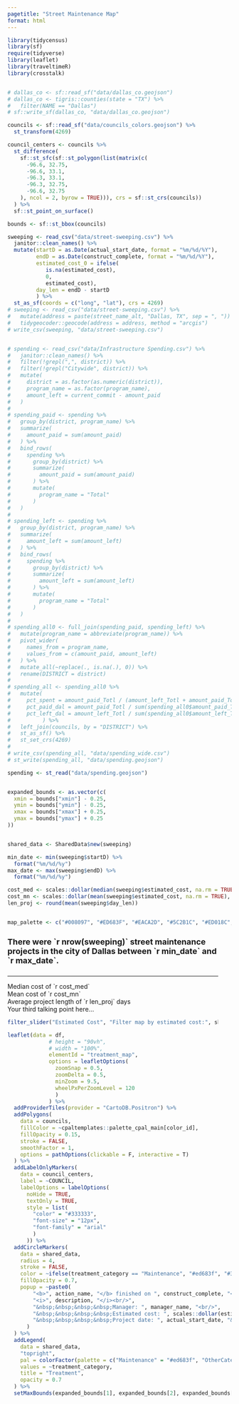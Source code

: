 ```yaml
---
pagetitle: "Street Maintenance Map"
format: html
---
```


```r

library(tidycensus)
library(sf)
require(tidyverse)
library(leaflet)
library(traveltimeR)
library(crosstalk)


# dallas_co <- sf::read_sf("data/dallas_co.geojson")
# dallas_co <- tigris::counties(state = "TX") %>%
#   filter(NAME == "Dallas")
# sf::write_sf(dallas_co, "data/dallas_co.geojson")

councils <- sf::read_sf("data/councils_colors.geojson") %>%
  st_transform(4269)

council_centers <- councils %>%
  st_difference(
    sf::st_sfc(sf::st_polygon(list(matrix(c(
      -96.6, 32.75,
      -96.6, 33.1,
      -96.3, 33.1,
      -96.3, 32.75,
      -96.6, 32.75
    ), ncol = 2, byrow = TRUE))), crs = sf::st_crs(councils))
  ) %>%
  sf::st_point_on_surface() 

bounds <- sf::st_bbox(councils)

sweeping <- read_csv("data/street-sweeping.csv") %>%
  janitor::clean_names() %>%
  mutate(startD = as.Date(actual_start_date, format = "%m/%d/%Y"),
         endD = as.Date(construct_complete, format = "%m/%d/%Y"),
         estimated_cost_0 = ifelse(
            is.na(estimated_cost),
            0,
            estimated_cost),
         day_len = endD - startD
         ) %>%
  st_as_sf(coords = c("long", "lat"), crs = 4269)
# sweeping <- read_csv("data/street-sweeping.csv") %>%
#   mutate(address = paste(street_name_alt, "Dallas, TX", sep = ", ")) %>%
#   tidygeocoder::geocode(address = address, method = "arcgis")
# write_csv(sweeping, "data/street-sweeping.csv")


# spending <- read_csv("data/Infrastructure Spending.csv") %>%
#   janitor::clean_names() %>%
#   filter(!grepl(",", district)) %>%
#   filter(!grepl("Citywide", district)) %>%
#   mutate(
#     district = as.factor(as.numeric(district)),
#     program_name = as.factor(program_name),
#     amount_left = current_commit - amount_paid
#   )
# 
# spending_paid <- spending %>%
#   group_by(district, program_name) %>%
#   summarize(
#     amount_paid = sum(amount_paid)
#   ) %>%
#   bind_rows(
#     spending %>%
#       group_by(district) %>%
#       summarize(
#         amount_paid = sum(amount_paid)
#       ) %>%
#       mutate(
#         program_name = "Total"
#       )
#   )
# 
# spending_left <- spending %>%
#   group_by(district, program_name) %>%
#   summarize(
#     amount_left = sum(amount_left)
#   ) %>%
#   bind_rows(
#     spending %>%
#       group_by(district) %>%
#       summarize(
#         amount_left = sum(amount_left)
#       ) %>%
#       mutate(
#         program_name = "Total"
#       )
#   )
# 
# spending_all0 <- full_join(spending_paid, spending_left) %>%
#   mutate(program_name = abbreviate(program_name)) %>%
#   pivot_wider(
#     names_from = program_name,
#     values_from = c(amount_paid, amount_left)
#   ) %>%
#   mutate_all(~replace(., is.na(.), 0)) %>%
#   rename(DISTRICT = district)
# 
# spending_all <- spending_all0 %>%
#   mutate(
#     pct_spent = amount_paid_Totl / (amount_left_Totl + amount_paid_Totl),
#     pct_paid_dal = amount_paid_Totl / sum(spending_all0$amount_paid_Totl),
#     pct_left_dal = amount_left_Totl / sum(spending_all0$amount_left_Totl)
#          ) %>%
#   left_join(councils, by = "DISTRICT") %>% 
#   st_as_sf() %>% 
#   st_set_crs(4269)
# 
# write_csv(spending_all, "data/spending_wide.csv")
# st_write(spending_all, "data/spending.geojson")

spending <- st_read("data/spending.geojson")


expanded_bounds <- as.vector(c(
  xmin = bounds["xmin"] - 0.25, 
  ymin = bounds["ymin"] - 0.25, 
  xmax = bounds["xmax"] + 0.25, 
  ymax = bounds["ymax"] + 0.25
))


shared_data <- SharedData$new(sweeping)

min_date <- min(sweeping$startD) %>%
  format("%m/%d/%y")
max_date <- max(sweeping$endD) %>%
  format("%m/%d/%y")

cost_med <- scales::dollar(median(sweeping$estimated_cost, na.rm = TRUE), accuracy = 1)
cost_mn <- scales::dollar(mean(sweeping$estimated_cost, na.rm = TRUE), accuracy = 1)
len_proj <- round(mean(sweeping$day_len))


map_palette <- c("#008097", "#ED683F", "#EACA2D", "#5C2B1C", "#ED018C", "#185411")

```


```{=html}
<div class="column-screen-inset">
<div class="mainboxbox">
<div class="mainbox">

<div class="card">

<div class="cardbox">

<div class="left-card-col">

  <div class="card-side" style="width: 94%;">
  
    <div class="card-text">
  
      <h4 style="font-size: 18px!important;">There were <b>`r nrow(sweeping)`</b> street maintenance projects in the city of Dallas between `r min_date` and `r max_date`.</h4>
      
      <hr/>
      
      <div class="tp">
          <i class="bi bi-piggy-bank-fill tp-icon"></i>
          <div class="tp-text">
            Median cost of `r cost_med`<br>
            Mean cost of `r cost_mn`
          </div>
      </div>
  
      <div class="tp">
          <i class="bi bi-calendar-range tp-icon"></i>
          <div class="tp-text">
            Average project length of `r len_proj` days
          </div>
      </div>
  
      <div class="tp">
          <i class="tp-icon"></i>
          <div class="tp-text">Your third talking point here...</div>
      </div>
      
    </div>
    
    <div class="slider-box">

```


```r

filter_slider("Estimated Cost", "Filter map by estimated cost:", shared_data, ~estimated_cost_0, width = "95%", pre = "$", min = 0, max = 1000000, ticks = FALSE, step = 500)

```


```{=html}
    </div>
  </div>
</div>

<div class="right-card-col">
```


```r

leaflet(data = df, 
             # height = "90vh", 
             # width = "100%",
             elementId = "treatment_map",
             options = leafletOptions(
               zoomSnap = 0.5,
               zoomDelta = 0.5,
               minZoom = 9.5,
               wheelPxPerZoomLevel = 120
               )
             ) %>%
  addProviderTiles(provider = "CartoDB.Positron") %>%
  addPolygons(
    data = councils,
    fillColor = ~cpaltemplates::palette_cpal_main[color_id],
    fillOpacity = 0.15,
    stroke = FALSE,
    smoothFactor = 1,
    options = pathOptions(clickable = F, interactive = T)
  ) %>%
  addLabelOnlyMarkers(
    data = council_centers,
    label = ~COUNCIL,
    labelOptions = labelOptions(
      noHide = TRUE, 
      textOnly = TRUE,
      style = list(
        "color" = "#333333",
        "font-size" = "12px",
        "font-family" = "arial"
        )
      )) %>%
  addCircleMarkers(
    data = shared_data,
    radius = 4,
    stroke = FALSE,
    color = ~ifelse(treatment_category == "Maintenance", "#ed683f", "#379145"),
    fillOpacity = 0.7,
    popup = ~paste0(
        "<b>", action_name, "</b> finished on ", construct_complete, "<br/>",
        "<i>", description, "</i><br/>",
        "&nbsp;&nbsp;&nbsp;&nbsp;Manager: ", manager_name, "<br/>",
        "&nbsp;&nbsp;&nbsp;&nbsp;Estimated cost: ", scales::dollar(estimated_cost), "<br/>",        
        "&nbsp;&nbsp;&nbsp;&nbsp;Project date: ", actual_start_date, "&#8211;", construct_complete
      )
  ) %>%
  addLegend(
    data = shared_data,
    "topright",
    pal = colorFactor(palette = c("Maintenance" = "#ed683f", "OtherCategory" = "#379145"), domain = shared_data$treatment_category),
    values = ~treatment_category,
    title = "Treatment",
    opacity = 0.7
  ) %>%
  setMaxBounds(expanded_bounds[1], expanded_bounds[2], expanded_bounds[3], expanded_bounds[4])

```


```{=html}
</div>

</div>

</div>


</div>
</div>
</div>
```